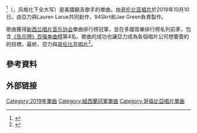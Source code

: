 {{noteTA
|G1=Music
}}
{{Infobox song
| name       = 蘿珊
| original_name = {{lang|en|"Roxanne"}}
| language   = 英語
| cover      = 
| type       = single
| artist     = {{le|亞力桑那·澤爾瓦斯|Arizona Zervas|亞力}}
| released   = {{start date|2019|10|10|mf=y}}
| format     = {{hlist|[[數位音樂下載|數位音樂下載]]|[[流媒体|流媒体]]}}
| recorded   = 
| genre      = {{le|流行饒舌|Pop rap}}
| length     = {{duration|m=2|s=43}}
| label      = [[哥伦比亚唱片|哥伦比亚]]
| writer     = {{hlist|亞力桑那·澤爾瓦斯|Lauren Larue|Jace Jennings|Jacob Greenspan}}
| producer   = {{hlist|94Skrt|Jae Green}}
| prev_title = Fast
| prev_year  = 2019
| next_title = 24
| next_year  = 2020
| misc       = {{External music video|{{YouTube|16YnOUnbE6s|{{单双书号转换|蘿珊}}}}}}
}}
{{单双书号转换|'''蘿珊'''}}<ref>{{cite AV media |title=亞力 Arizona Zervas / 蘿珊 Roxanne (中字MV) |url=https://www.youtube.com/watch?v=82sS-fnw41o |language=zh |deadurl=no |date=2020-03-10 |accessdate=2020-11-11 |publisher=台灣索尼音樂 Sony Music Taiwan YouTube 頻道 |archiveurl=https://archive.today/20201111110351/https://www.youtube.com/watch?v=82sS-fnw41o |archivedate=2020-11-11 }}</ref>（{{lang-en|"Roxanne"}}，风格化下全大写）是美國饒舌歌手{{le|亞力桑那·澤爾瓦斯|Arizona Zervas|亞力}}的單曲，由[[哥伦比亚唱片|哥伦比亚唱片]]於2019年10月10日。{{单双书号转换|蘿珊}}由亞力與Lauren Larue共同創作，94Skrt和Jae Green負責製作。

歌曲獲得[[新西兰唱片音乐协会|新西兰唱片音乐协会]]單曲排行榜冠軍，並在多國音樂排行榜名列前茅，包含[[告示牌百强单曲榜|《告示牌》百强单曲榜]]第4名。歌曲的成功也讓亞力成為各個唱片公司想要簽約的目標。最終，亞力與[[哥伦比亚唱片|哥伦比亚唱片]]<ref name="Columbia">{{Cite web |url=https://www.billboard.com/articles/business/record-labels/8543764/roxanne-arizona-zervas-columbia-records-deal |title='Roxanne' Singer Arizona Zervas Signs With Columbia Records |last=Stutz |first=Colin |date=2019-11-15 |website=Billboard |accessdate=2020-11-01 |language=en |deadurl=no |archiveurl=https://web.archive.org/web/20201101222140/https://www.billboard.com/articles/business/record-labels/8543764/roxanne-arizona-zervas-columbia-records-deal |archivedate=2020-11-01 }}</ref>。

==參考資料==
{{reflist|2}}

==外部链接==
{{authority control}}
{{DEFAULTSORT:Roxanne}}
[[Category:2019年單曲|Category:2019年單曲]]
[[Category:紐西蘭冠軍單曲|Category:紐西蘭冠軍單曲]]
[[Category:哥倫比亞唱片單曲|Category:哥倫比亞唱片單曲]]